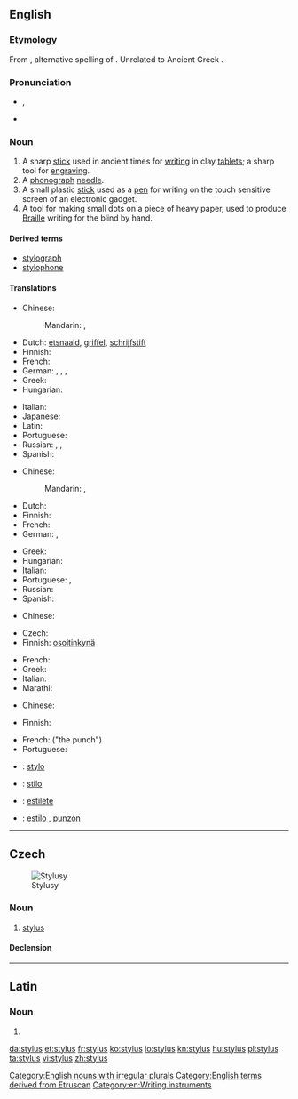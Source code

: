 ==English==
{{wikipedia}}

===Etymology===
From {{etyl|la|en}} {{term|stylus|lang=la}}, alternative spelling of {{term|stilus|lang=la}}.  Unrelated to Ancient Greek {{term|στῦλος||pillar|tr=stulos|lang=grc|sc=polytonic}}.

===Pronunciation===
* {{a|UK|US}} {{IPA|/ˈstaɪl.əs/}}, {{X-SAMPA|/"staIk.@s/}}
* {{rhymes|aɪləs}}

===Noun===
{{en-noun|pl=styli|pl2=styluses}}

# A sharp [[stick]] used in ancient times for [[writing]] in clay [[tablet]]s; a sharp tool for [[engraving]].
# A [[phonograph]] [[needle]].
# A small plastic [[stick]] used as a [[pen]] for writing on the touch sensitive screen of an electronic gadget.
# A tool for making small dots on a piece of heavy paper, used to produce [[Braille]] writing for the blind by hand.

====Derived terms====
* [[stylograph]]
* [[stylophone]]

====Translations====
{{trans-top|tool for writing on clay tablets}}
* Chinese:
*: Mandarin: {{t|cmn|描畫針|sc=Hani}}, {{t|cmn|描画针|tr=miáohuàzhēn|sc=Hani}}
* Dutch: [[etsnaald]], [[griffel]], [[schrijfstift]]
* Finnish: {{t-|fi|stilus}}
* French: {{t+|fr|stylet|m}}
* German: {{t-|de|Schreibgriffel|m}}, {{t-|de|Schreibspitze|f}}, {{t-|de|Eingabestift|m}}, {{t-|de|Stylus|m}}
* Greek: {{t+|el|γραφίδα|f|tr=γrafída}}
* Hungarian: {{t-|hu|íróvessző}}
{{trans-mid}}
* Italian: {{t-|it|stilo|m}}
* Japanese: {{t-|ja|スタイラス|tr=sutairasu|sc=Jpan}}
* Latin: {{t-|la|stilus|m}}
* Portuguese: {{t+|pt|estilo|f}}
* Russian: {{t-|ru|стилос|m|tr=stílos|sc=Cyrl}}, {{t-|ru|стилус|m|tr=stílus|sc=Cyrl}}, {{t+|ru|стило|n|tr=stiló|sc=Cyrl}} {{indeclinable}}
* Spanish: {{t+|es|estilo|m}}
{{trans-bottom}}

{{trans-top|phonograph needle}}
* Chinese:
*: Mandarin: {{t|cmn|唱針|sc=Hani}}, {{t|cmn|唱针|tr=chàngzhēn|sc=Hani}}
* Dutch: {{t+|nl|naald}}
* Finnish: {{t+|fi|neula}}
* French: {{t+|fr|saphir|m}}
* German: {{t+|de|Saphir|m}}, {{t-|de|Grammofonnadel|f}}
{{trans-mid}}
* Greek: {{t+|el|βελόνα|f|tr=velóna}}
* Hungarian: {{t-|hu|gramofontű}}
* Italian: {{t-|it|puntina|f}}
* Portuguese: {{t+|pt|safira|f}}, {{t+|pt|agulha|f}}
* Russian: {{qualifier|граммофо́нная}} {{t+|ru|иголка|f|tr=igólka|sc=Cyrl}}
* Spanish: {{t+|es|aguja|f}}
{{trans-bottom}}

{{trans-top|pen for writing on touch-sensitive screen}}
* Chinese:
*: {{trreq|cmn}}
* Czech: {{t-|cs|stylus|m}}
* Finnish: [[osoitinkynä]]
{{trans-mid}}
* French: {{t+|fr|stylet|m}}
* Greek: {{t-|el|στυλός|m|tr=stilós}}
* Italian: {{t-|it|stilo|m}}
* Marathi: {{t-|mr|स्टायलस|n|tr=sṭāyalasa|sc=Deva}}
{{trans-bottom}}

{{trans-top|tool for writing Braille}}
* Chinese:
*: {{trreq|cmn}}
* Finnish: {{t-|fi|kirjoitusnaskali}}
{{trans-mid}}
* French: {{t+|fr|poinçon|m}} ("the punch")
* Portuguese: {{t+|pt|punção|m}}
{{trans-bottom}}

{{checktrans-top}}
* {{ttbc|fr}}: [[stylo]] {{m}}
* {{ttbc|ia}}: [[stilo]]
{{trans-mid}}
* {{ttbc|pt}}: [[estilete]] {{m}}
* {{ttbc|es}}: [[estilo]] {{m}}, [[punzón]] {{m}}
{{trans-bottom}}

[[Category:English nouns with irregular plurals]]
[[Category:English terms derived from Etruscan]]
[[Category:en:Writing instruments]]

----

==Czech==
[[File:Styluses.JPG|thumb|Stylusy]]

===Noun===
{{cs-noun|g=m}}

# [[#English|stylus]] {{gloss|small plastic stick used as a pen for writing on the touch sensitive screen of an electronic gadget}}

====Declension====
{{cs-decl-noun-auto|mi|styl|u|s}}

----

==Latin==

===Noun===
{{la-noun|stylus|styli|stylī|m|second}}

# {{alternative form of|stilus|lang=la}}

[[da:stylus]]
[[et:stylus]]
[[fr:stylus]]
[[ko:stylus]]
[[io:stylus]]
[[kn:stylus]]
[[hu:stylus]]
[[pl:stylus]]
[[ta:stylus]]
[[vi:stylus]]
[[zh:stylus]]